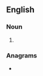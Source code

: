 ==English==

===Noun===
{{head|en|noun plural form}}

# {{plural of|prunt|lang=en}}

===Anagrams===
* {{anagrams|en|sprunt}}